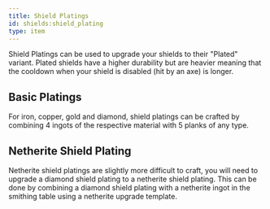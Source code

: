 ```yaml
---
title: Shield Platings
id: shields:shield_plating
type: item
---
```


Shield Platings can be used to upgrade your shields to their "Plated" variant. Plated shields have a higher durability but are heavier meaning that the cooldown when your shield is disabled (hit by an axe) is longer.

## Basic Platings

For iron, copper, gold and diamond, shield platings can be crafted by combining 4 ingots of the respective material with 5 planks of any type.

<div className={"flex flex-row justify-center flex-wrap max-w-full md:flex-col"}>
    <CraftingRecipe
        slots={[
            'minecraft:iron_ingot', 'minecraft:oak_planks', 'minecraft:iron_ingot',
            'minecraft:oak_planks', 'minecraft:oak_planks', 'minecraft:oak_planks',
            'minecraft:iron_ingot', 'minecraft:oak_planks', 'minecraft:iron_ingot',
        ]}
        result="shields:shield_plating"
        count={1}
    />
    <CraftingRecipe
        slots={[
            'minecraft:copper_ingot', 'minecraft:oak_planks', 'minecraft:copper_ingot',
            'minecraft:oak_planks', 'minecraft:oak_planks', 'minecraft:oak_planks',
            'minecraft:copper_ingot', 'minecraft:oak_planks', 'minecraft:copper_ingot',
        ]}
        result="shields:copper_shield_plating"
        count={1}
    />
    <CraftingRecipe
        slots={[
            'minecraft:diamond', 'minecraft:oak_planks', 'minecraft:diamond',
            'minecraft:oak_planks', 'minecraft:oak_planks', 'minecraft:oak_planks',
            'minecraft:diamond', 'minecraft:oak_planks', 'minecraft:diamond',
        ]}
        result="shields:diamond_shield_plating"
        count={1}
    />
    <CraftingRecipe
        slots={[
            'minecraft:gold_ingot', 'minecraft:oak_planks', 'minecraft:gold_ingot',
            'minecraft:oak_planks', 'minecraft:oak_planks', 'minecraft:oak_planks',
            'minecraft:gold_ingot', 'minecraft:oak_planks', 'minecraft:gold_ingot',
        ]}
        result="shields:gold_shield_plating"
        count={1}
    />
</div>

## Netherite Shield Plating

Netherite shield platings are slightly more difficult to craft, you will need to upgrade a diamond shield plating to a netherite shield plating. This can be done by combining a diamond shield plating with a netherite ingot in the smithing table using a netherite upgrade template.